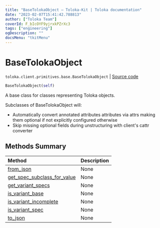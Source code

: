 ```yaml
---
title: "BaseTolokaObject — Toloka-Kit | Toloka documentation"
date: "2023-02-07T15:41:42.788813"
author: ["Toloka Team"]
coverId: F_bIcOYF9yjrxkPZrXc3
tags: ["engineering"]
ogDescription: ""
docsMenu: "tkitMenu"
---
```


# BaseTolokaObject
`toloka.client.primitives.base.BaseTolokaObject` | [Source code](https://github.com/Toloka/toloka-kit/blob/v1.1.3/src/client/primitives/base.py#L170)

```python
BaseTolokaObject(self)
```

A base class for classes representing Toloka objects.

Subclasses of BaseTolokaObject will:
* Automatically convert annotated attributes attributes via attrs making them optional
  if not explicitly configured otherwise
* Skip missing optional fields during unstructuring with client's cattr converter

## Methods Summary

| Method | Description |
| :------| :-----------|
[from_json](/docs-new/toloka-kit/reference/toloka.client.primitives.base.BaseTolokaObject.from_json)| None
[get_spec_subclass_for_value](/docs-new/toloka-kit/reference/toloka.client.primitives.base.BaseTolokaObject.get_spec_subclass_for_value)| None
[get_variant_specs](/docs-new/toloka-kit/reference/toloka.client.primitives.base.BaseTolokaObject.get_variant_specs)| None
[is_variant_base](/docs-new/toloka-kit/reference/toloka.client.primitives.base.BaseTolokaObject.is_variant_base)| None
[is_variant_incomplete](/docs-new/toloka-kit/reference/toloka.client.primitives.base.BaseTolokaObject.is_variant_incomplete)| None
[is_variant_spec](/docs-new/toloka-kit/reference/toloka.client.primitives.base.BaseTolokaObject.is_variant_spec)| None
[to_json](/docs-new/toloka-kit/reference/toloka.client.primitives.base.BaseTolokaObject.to_json)| None
